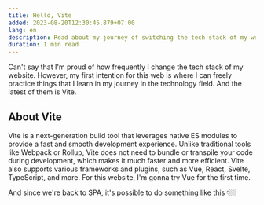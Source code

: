 ```yaml
---
title: Hello, Vite
added: 2023-08-20T12:30:45.879+07:00
lang: en
description: Read about my journey of switching the tech stack of my website to Vite, a fast and modern build tool. I will show you the features and benefits of Vite and how I used Vue as a framework.
duration: 1 min read
---
```


Can't say that I'm proud of how frequently I change the tech stack of my website. However, my first intention for this web is where I can freely practice things that I learn in my journey in the technology field. And the latest of them is Vite.

## About Vite

Vite is a next-generation build tool that leverages native ES modules to provide a fast and smooth development experience. Unlike traditional tools like Webpack or Rollup, Vite does not need to bundle or transpile your code during development, which makes it much faster and more efficient. Vite also supports various frameworks and plugins, such as Vue, React, Svelte, TypeScript, and more. For this website, I'm gonna try Vue for the first time.

And since we're back to SPA, it's possible to do something like this 👇🏼

<div class="text-center">
  <ThemeToggle class="text-2xl pb-2 pt-1" />
</div>
